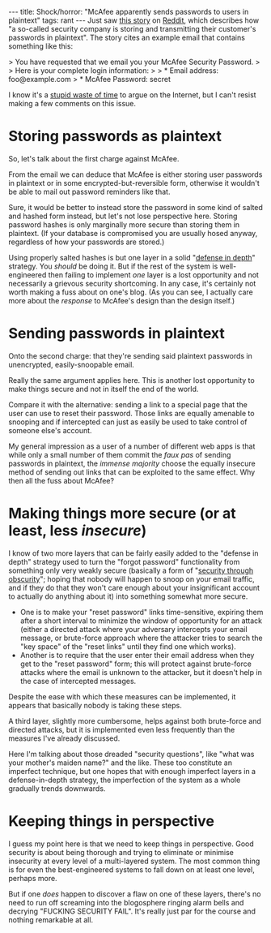 ---
title: Shock/horror: "McAfee apparently sends passwords to users in plaintext"
tags: rant
---
Just saw [http://blog.dreid.org/2009/04/mcafee-apparently-sends-passwords-to.html this story] on [http://www.reddit.com/r/programming/ Reddit], which describes how "a so-called security company is storing and transmitting their customer's passwords in plaintext". The story cites an example email that contains something like this:

> You have requested that we email you your McAfee Security Password.
>
> Here is your complete login information:
>
> * Email address: foo@example.com
> * McAfee Password: secret

I know it's a [http://xkcd.com/386/ stupid waste of time] to argue on the Internet, but I can't resist making a few comments on this issue.

= Storing passwords as plaintext =

So, let's talk about the first charge against McAfee.

From the email we can deduce that McAfee is either storing user passwords in plaintext or in some encrypted-but-reversible form, otherwise it wouldn't be able to mail out password reminders like that.

Sure, it would be better to instead store the password in some kind of salted and hashed form instead, but let's not lose perspective here. Storing password hashes is only marginally more secure than storing them in plaintext. (If your database is compromised you are usually hosed anyway, regardless of how your passwords are stored.)

Using properly salted hashes is but one layer in a solid "[[defense in depth]]" strategy. You ''should'' be doing it. But if the rest of the system is well-engineered then failing to implement ''one'' layer is a lost opportunity and not necessarily a grievous security shortcoming. In any case, it's certainly not worth making a fuss about on one's blog. (As you can see, I actually care more about the ''response'' to McAfee's design than the design itself.)

= Sending passwords in plaintext =

Onto the second charge: that they're sending said plaintext passwords in unencrypted, easily-snoopable email.

Really the same argument applies here. This is another lost opportunity to make things secure and not in itself the end of the world.

Compare it with the alternative: sending a link to a special page that the user can use to reset their password. Those links are equally amenable to snooping and if intercepted can just as easily be used to take control of someone else's account.

My general impression as a user of a number of different web apps is that while only a small number of them commit the ''faux pas'' of sending passwords in plaintext, the ''immense majority'' choose the equally insecure method of sending out links that can be exploited to the same effect. Why then all the fuss about McAfee?

= Making things more secure (or at least, less ''insecure'') =

I know of two more layers that can be fairly easily added to the "defense in depth" strategy used to turn the "forgot password" functionality from something only very weakly secure (basically a form of "[[security through obscurity]]"; hoping that nobody will happen to snoop on your email traffic, and if they do that they won't care enough about your insignificant account to actually do anything about it) into something somewhat more secure.

* One is to make your "reset password" links time-sensitive, expiring them after a short interval to minimize the window of opportunity for an attack (either a directed attack where your adversary intercepts your email message, or brute-force approach where the attacker tries to search the "key space" of the "reset links" until they find one which works).
* Another is to require that the user enter their email address when they get to the "reset password" form; this will protect against brute-force attacks where the email is unknown to the attacker, but it doesn't help in the case of intercepted messages.

Despite the ease with which these measures can be implemented, it appears that basically nobody is taking these steps.

A third layer, slightly more cumbersome, helps against both brute-force and directed attacks, but it is implemented even less frequently than the measures I've already discussed.

Here I'm talking about those dreaded "security questions", like "what was your mother's maiden name?" and the like. These too constitute an imperfect technique, but one hopes that with enough imperfect layers in a defense-in-depth strategy, the imperfection of the system as a whole gradually trends downwards.

= Keeping things in perspective =

I guess my point here is that we need to keep things in perspective. Good security is about being thorough and trying to eliminate or minimise insecurity at every level of a multi-layered system. The most common thing is for even the best-engineered systems to fall down on at least one level, perhaps more.

But if one ''does'' happen to discover a flaw on one of these layers, there's no need to run off screaming into the blogosphere ringing alarm bells and decrying "FUCKING SECURITY FAIL". It's really just par for the course and nothing remarkable at all.
